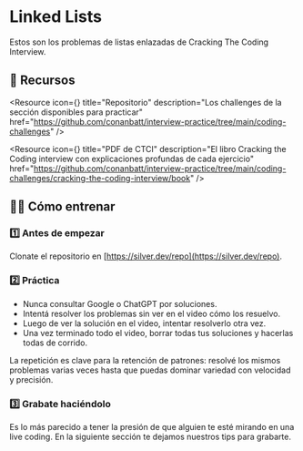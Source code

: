 
# Linked Lists

Estos son los problemas de listas enlazadas de Cracking The Coding Interview.

<IREmbed src="https://www.youtube.com/embed/gBTfscZ4XQc?si=Ez2BS1jK5SUf9rJq"/>

## 🔗 Recursos

<Resource
icon={<LinkIcon className="color-4"/>}
title="Repositorio"
description="Los challenges de la sección disponibles para practicar"
href="https://github.com/conanbatt/interview-practice/tree/main/coding-challenges"
/>

<Resource
icon={<FilesIcon className="color-2"/>}
title="PDF de CTCI"
description="El libro Cracking the Coding interview con explicaciones profundas de cada ejercicio"
href="https://github.com/conanbatt/interview-practice/tree/main/coding-challenges/cracking-the-coding-interview/book"
/>

## 🏋🏻 Cómo entrenar

### **1️⃣ Antes de empezar**

Clonate el repositorio en [https://silver.dev/repo](https://silver.dev/repo).

### **2️⃣ Práctica**

- Nunca consultar Google o ChatGPT por soluciones.
- Intentá resolver los problemas sin ver en el video cómo los resuelvo.
- Luego de ver la solución en el video, intentar resolverlo otra vez.
- Una vez terminado todo el video, borrar todas tus soluciones y hacerlas todas de corrido.

La repetición es clave para la retención de patrones: resolvé los mismos problemas varias veces hasta que puedas dominar variedad con velocidad y precisión.

### **3️⃣ Grabate haciéndolo**

Es lo más parecido a tener la presión de que alguien te esté mirando en una live coding. En la siguiente sección te dejamos nuestros tips para grabarte.
